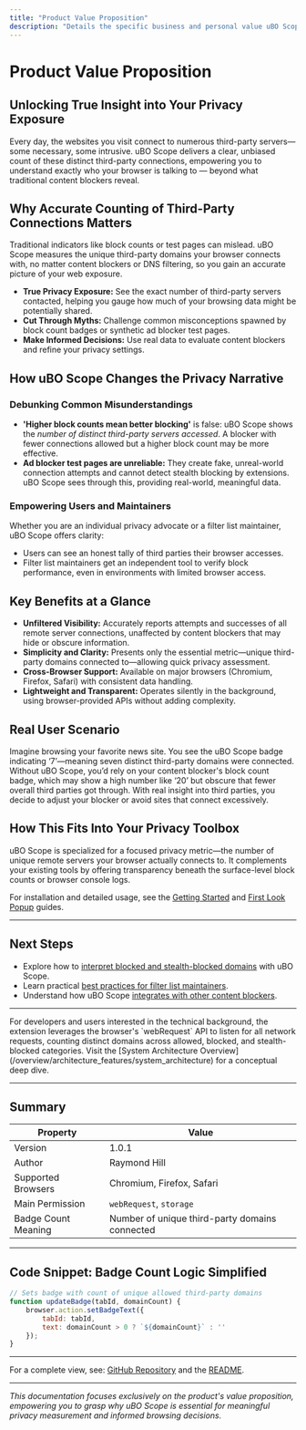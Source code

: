 ```yaml
---
title: "Product Value Proposition"
description: "Details the specific business and personal value uBO Scope delivers—explaining how accurate counting of distinct third-party servers helps users measure privacy exposure, challenge common content-blocking myths, and make informed browsing decisions."
---
```


# Product Value Proposition

## Unlocking True Insight into Your Privacy Exposure

Every day, the websites you visit connect to numerous third-party servers—some necessary, some intrusive. uBO Scope delivers a clear, unbiased count of these distinct third-party connections, empowering you to understand exactly who your browser is talking to — beyond what traditional content blockers reveal.

## Why Accurate Counting of Third-Party Connections Matters

Traditional indicators like block counts or test pages can mislead. uBO Scope measures the unique third-party domains your browser connects with, no matter content blockers or DNS filtering, so you gain an accurate picture of your web exposure.

- **True Privacy Exposure:** See the exact number of third-party servers contacted, helping you gauge how much of your browsing data might be potentially shared.
- **Cut Through Myths:** Challenge common misconceptions spawned by block count badges or synthetic ad blocker test pages.
- **Make Informed Decisions:** Use real data to evaluate content blockers and refine your privacy settings.

## How uBO Scope Changes the Privacy Narrative

### Debunking Common Misunderstandings

- **'Higher block counts mean better blocking'** is false: uBO Scope shows the *number of distinct third-party servers accessed*. A blocker with fewer connections allowed but a higher block count may be more effective.
- **Ad blocker test pages are unreliable:** They create fake, unreal-world connection attempts and cannot detect stealth blocking by extensions. uBO Scope sees through this, providing real-world, meaningful data.

### Empowering Users and Maintainers

Whether you are an individual privacy advocate or a filter list maintainer, uBO Scope offers clarity:

- Users can see an honest tally of third parties their browser accesses.
- Filter list maintainers get an independent tool to verify block performance, even in environments with limited browser access.

## Key Benefits at a Glance

- **Unfiltered Visibility:** Accurately reports attempts and successes of all remote server connections, unaffected by content blockers that may hide or obscure information.
- **Simplicity and Clarity:** Presents only the essential metric—unique third-party domains connected to—allowing quick privacy assessment.
- **Cross-Browser Support:** Available on major browsers (Chromium, Firefox, Safari) with consistent data handling.
- **Lightweight and Transparent:** Operates silently in the background, using browser-provided APIs without adding complexity.

## Real User Scenario

Imagine browsing your favorite news site. You see the uBO Scope badge indicating ‘7’—meaning seven distinct third-party domains were connected. Without uBO Scope, you’d rely on your content blocker's block count badge, which may show a high number like ‘20’ but obscure that fewer overall third parties got through. With real insight into third parties, you decide to adjust your blocker or avoid sites that connect excessively.

## How This Fits Into Your Privacy Toolbox

uBO Scope is specialized for a focused privacy metric—the number of unique remote servers your browser actually connects to. It complements your existing tools by offering transparency beneath the surface-level block counts or browser console logs.

For installation and detailed usage, see the [Getting Started](../../getting-started/introduction-and-installation/about-ubo-scope) and [First Look Popup](../../guides/getting-started/first-look-popup) guides.

---

## Next Steps

- Explore how to [interpret blocked and stealth-blocked domains](../../guides/core-workflows/interpreting-blocked-stealth-counts) with uBO Scope.
- Learn practical [best practices for filter list maintainers](../../guides/best-practices/filter-list-maintainers).
- Understand how uBO Scope [integrates with other content blockers](../../guides/best-practices/integration-with-content-blockers).

---

<Callout type="info">
For developers and users interested in the technical background, the extension leverages the browser's `webRequest` API to listen for all network requests, counting distinct domains across allowed, blocked, and stealth-blocked categories. Visit the [System Architecture Overview](/overview/architecture_features/system_architecture) for a conceptual deep dive.
</Callout>

---

## Summary
| Property                | Value                            |
|-------------------------|---------------------------------|
| Version                 | 1.0.1                           |
| Author                  | Raymond Hill                    |
| Supported Browsers      | Chromium, Firefox, Safari       |
| Main Permission         | `webRequest`, `storage`         |
| Badge Count Meaning     | Number of unique third-party domains connected |

---

## Code Snippet: Badge Count Logic Simplified
```javascript
// Sets badge with count of unique allowed third-party domains
function updateBadge(tabId, domainCount) {
    browser.action.setBadgeText({
        tabId: tabId,
        text: domainCount > 0 ? `${domainCount}` : ''
    });
}
```

---

For a complete view, see: [GitHub Repository](https://github.com/gorhill/uBO-Scope) and the [README](../../../README.md).

---

*This documentation focuses exclusively on the product's value proposition, empowering you to grasp why uBO Scope is essential for meaningful privacy measurement and informed browsing decisions.*